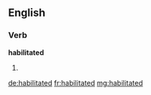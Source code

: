 ==English==

===Verb===
'''habilitated'''

# {{past of|[[habilitate]]}}

[[de:habilitated]]
[[fr:habilitated]]
[[mg:habilitated]]